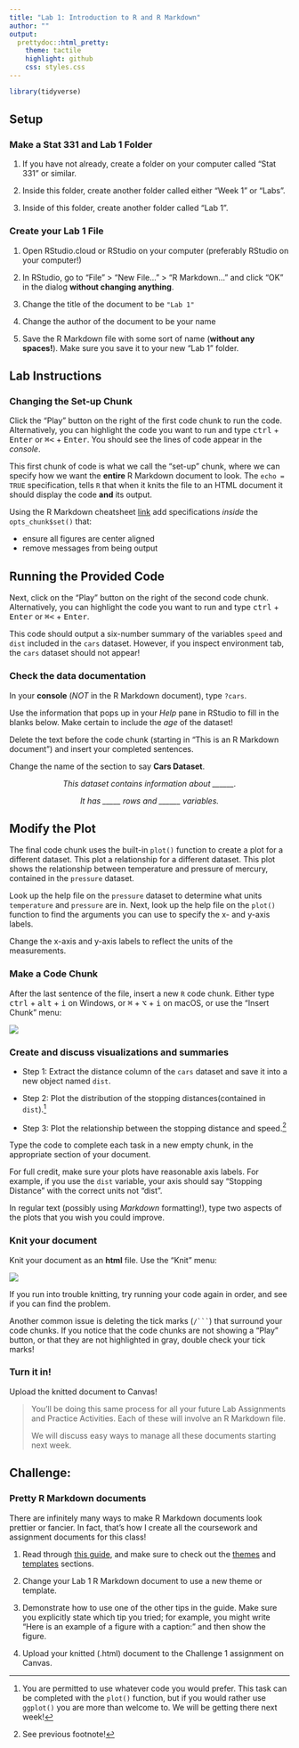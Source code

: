 ```yaml
---
title: "Lab 1: Introduction to R and R Markdown"
author: ""
output:
  prettydoc::html_pretty:
    theme: tactile
    highlight: github
    css: styles.css
---
```


```r
library(tidyverse)
```

## Setup

### Make a Stat 331 and Lab 1 Folder

1. If you have not already, create a folder on your computer called "Stat 331"
or similar.  

2. Inside this folder, create another folder called either "Week 1" or "Labs". 

3. Inside of this folder, create another folder called "Lab 1".


### Create your Lab 1 File

1. Open RStudio.cloud or RStudio on your computer (preferably RStudio on your
computer!)

2. In RStudio, go to "File" > "New File…" > "R Markdown…" and click "OK" in the
dialog **without changing anything**.

3. Change the title of the document to be `"Lab 1"`

4. Change the author of the document to be your name

5. Save the R Markdown file with some sort of name (**without any spaces!**).
Make sure you save it to your new "Lab 1" folder.


## Lab Instructions


### Changing the Set-up Chunk

Click the "Play" button on the right of the first code chunk to run the code.
Alternatively, you can highlight the code you want to run and type
<kbd>ctrl</kbd> + <kbd>Enter</kbd> or <kbd>⌘<</kbd> + <kbd>Enter</kbd>.  You 
should see the lines of code appear in the *console*. 

This first chunk of code is what we call the "set-up" chunk, where we can
specify how we want the **entire** R Markdown document to look. The
`echo = TRUE` specification, tells `R` that when it knits the file to an HTML
document it should display the code **and** its output. 

Using the R Markdown cheatsheet 
[link](https://www.rstudio.org/links/r_markdown_cheat_sheet) add specifications 
*inside* the `opts_chunk$set()` that:

- ensure all figures are center aligned 
- remove messages from being output


## Running the Provided Code

Next, click on the "Play" button on the right of the second code chunk. 
Alternatively, you can highlight the code you want to run and type 
<kbd>ctrl</kbd> + <kbd>Enter</kbd> or <kbd>⌘<</kbd> + <kbd>Enter</kbd>. 

This code should output a six-number summary of the variables `speed` and `dist`
included in the `cars` dataset. However, if you inspect environment tab, the 
`cars` dataset should not appear! 


### Check the data documentation

In your **console** (*NOT* in the R Markdown document), type `?cars`.

Use the information that pops up in your *Help* pane in RStudio to fill in the
blanks below. Make certain to include the *age* of the dataset! 

Delete the text before the code chunk (starting in "This is an R Markdown
document") and insert your completed sentences. 

Change the name of the section to say **Cars Dataset**. 

<center> 

*This dataset contains information about ______.*

*It has _____ rows and ______ variables.*

</center> 


## Modify the Plot 

The final code chunk uses the built-in `plot()` function to create a plot for a
different dataset. This plot a relationship for a different dataset. This plot 
shows the relationship between temperature and pressure of mercury, contained 
in the `pressure` dataset. 

Look up the help file on the `pressure` dataset to determine what units 
`temperature` and `pressure` are in. Next, look up the help file on the `plot()`
function to find the arguments you can use to specify the x- and y-axis labels. 

Change the x-axis and y-axis labels to reflect the units of the measurements. 


### Make a Code Chunk

After the last sentence of the file, insert a new `R` code chunk. Either type
<kbd>ctrl</kbd> + <kbd>alt</kbd> + <kbd>i</kbd> on Windows, or 
<kbd>⌘</kbd> + <kbd>⌥</kbd> + <kbd>i</kbd> on macOS, or use the "Insert Chunk"
menu:

![](../../Images/rstudio_images/insert-chunk-button.png)

### Create and discuss visualizations and summaries

* Step 1: Extract the distance column of the `cars` dataset and save it into a 
new object named `dist`. 

* Step 2: Plot the distribution of the stopping distances(contained in `dist`).^[You
are permitted to use whatever code you would prefer. This task can be 
completed with the `plot()` function, but if you would rather use `ggplot()` you 
are more than welcome to. We will be getting there next week!]  

* Step 3: Plot the relationship between the stopping distance and speed.^[See 
previous footnote!]

Type the code to complete each task in a new empty chunk, in the appropriate
section of your document.

For full credit, make sure your plots have reasonable axis labels. For example,
if you use the `dist` variable, your axis should say "Stopping Distance" with 
the correct units not "dist".

In regular text (possibly using *Markdown* formatting!), type two aspects of
the plots that you wish you could improve. 


### Knit your document

Knit your document as an **html** file. Use the "Knit" menu:

![](../../Images/rstudio_images/knit-button.png)

If you run into trouble knitting, try running your code again in order, and see
if you can find the problem.

Another common issue is deleting the tick marks (`/``` `) that surround your
code chunks. If you notice that the code chunks are not showing a "Play" button,
or that they are not highlighted in gray, double check your tick marks!

### Turn it in!

Upload the knitted document to Canvas! 

>
> You'll be doing this same process for all your future Lab Assignments and
> Practice Activities. Each of these will involve an R Markdown file. 
>
> We will discuss easy ways to manage all these documents starting next week.
>

## Challenge: 

### Pretty R Markdown documents

There are infinitely many ways to make R Markdown documents look prettier or 
fancier.  In fact, that's how I create all the coursework and assignment
documents for this class!

1. Read through [this guide](https://holtzy.github.io/Pimp-my-rmd/), and make
sure to check out the [themes](https://holtzy.github.io/Pimp-my-rmd/#theme) and [templates](https://holtzy.github.io/Pimp-my-rmd/#template) sections.

2. Change your Lab 1 R Markdown document to use a new theme or template.

3. Demonstrate how to use one of the other tips in the guide. Make sure you
explicitly state which tip you tried; for example, you might write "Here is an
example of a figure with a caption:" and then show the figure.

4. Upload your knitted (.html) document to the Challenge 1 assignment on Canvas.
